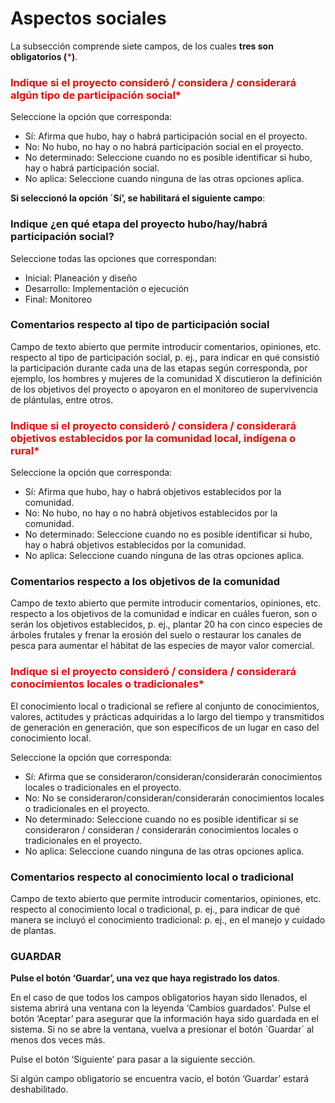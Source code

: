 #  Aspectos sociales {.unnumbered}
La subsección comprende siete campos, de los cuales **tres son obligatorios (<span style="color:red">\*</span>)**.

### <span style="color:red">Indique si el proyecto consideró / considera / considerará algún tipo de participación social\*</span> {.unnumbered}
Seleccione la opción que corresponda:

- Sí: Afirma que hubo, hay o habrá participación social en el proyecto.
- No: No hubo, no hay o no habrá participación social en el proyecto.
- No determinado: Seleccione cuando no es posible identificar si hubo, hay o habrá participación social.
- No aplica: Seleccione cuando ninguna de las otras opciones aplica.

**Si seleccionó la opción ´Sí’, se habilitará el siguiente campo**:

### Indique ¿en qué etapa del proyecto hubo/hay/habrá participación social? {.unnumbered}
Seleccione todas las opciones que correspondan:

- Inicial: Planeación y diseño
- Desarrollo: Implementación o ejecución
- Final: Monitoreo

### Comentarios respecto al tipo de participación social{.unnumbered}
Campo de texto abierto que permite introducir comentarios, opiniones, etc. respecto al tipo de participación social, p. ej., para indicar en qué consistió la participación durante cada una de las etapas según corresponda, por ejemplo,  los hombres y mujeres de la comunidad X discutieron la definición de los objetivos del proyecto o apoyaron en el monitoreo de supervivencia de plántulas, entre otros.

### <span style="color:red">Indique si el proyecto consideró / considera / considerará objetivos establecidos por la comunidad local, indígena o rural\*</span> {.unnumbered}
Seleccione la opción que corresponda:

- Sí: Afirma que hubo, hay o habrá objetivos establecidos por la comunidad.
- No: No hubo, no hay o no habrá objetivos establecidos por la comunidad.
- No determinado: Seleccione cuando no es posible identificar si hubo, hay o habrá objetivos establecidos por la comunidad.
- No aplica: Seleccione cuando ninguna de las otras opciones aplica.

### Comentarios respecto a los objetivos de la comunidad {.unnumbered}
Campo de texto abierto que permite introducir comentarios, opiniones, etc. respecto a los objetivos de la comunidad e indicar en cuáles fueron, son o serán los objetivos establecidos, p. ej., plantar 20 ha con cinco especies de árboles frutales y frenar la erosión del suelo o restaurar los canales de pesca para aumentar el hábitat de las especies de mayor valor comercial.

### <span style="color:red">Indique si el proyecto consideró / considera / considerará conocimientos locales o tradicionales\*</span> {.unnumbered}
El conocimiento local o tradicional se refiere al conjunto de conocimientos, valores, actitudes y prácticas adquiridas a lo largo del tiempo y transmitidos de generación en generación, que son específicos de un lugar en caso del conocimiento local.

Seleccione la opción que corresponda:

- Sí: Afirma que se consideraron/consideran/considerarán conocimientos locales o tradicionales en el proyecto.
- No: No se consideraron/consideran/considerarán conocimientos locales o tradicionales en el proyecto.
- No determinado: Seleccione cuando no es posible identificar si se consideraron / consideran / considerarán conocimientos locales o tradicionales en el proyecto.
- No aplica: Seleccione cuando ninguna de las otras opciones aplica.


### Comentarios respecto al conocimiento local o tradicional {.unnumbered}
Campo de texto abierto que permite introducir comentarios, opiniones, etc. respecto al conocimiento local o tradicional, p. ej., para indicar de qué manera se incluyó el conocimiento tradicional: p. ej., en el manejo y cuidado de plantas.

### GUARDAR {.unnumbered}

**Pulse el botón ‘Guardar’, una vez que haya registrado los datos**.

En el caso de que todos los campos obligatorios hayan sido llenados, el sistema abrirá una ventana con la leyenda 'Cambios guardados'. Pulse el botón ‘Aceptar’ para asegurar que la información haya sido guardada en el sistema. Si no se abre la ventana, vuelva a presionar el botón ´Guardar´ al menos dos veces más.

Pulse el botón ‘Siguiente’ para pasar a la siguiente sección. 

Si algún campo obligatorio se encuentra vacío, el botón ‘Guardar’ estará deshabilitado.





